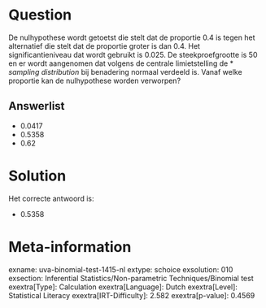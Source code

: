 Question
========

De nulhypothese wordt getoetst die stelt dat de proportie 0.4 is tegen
het alternatief die stelt dat de proportie groter is dan 0.4. Het
significantieniveau dat wordt gebruikt is 0.025. De steekproefgrootte is
50 en er wordt aangenomen dat volgens de centrale limietstelling de
* *sampling distribution* bij benadering normaal verdeeld is. Vanaf welke
proportie kan de nulhypothese worden verworpen?

Answerlist
----------

* 0.0417
* 0.5358
* 0.62

Solution
========

Het correcte antwoord is: 

* 0.5358

Meta-information
================
exname: uva-binomial-test-1415-nl
extype: schoice
exsolution: 010
exsection: Inferential Statistics/Non-parametric Techniques/Binomial test
exextra[Type]: Calculation
exextra[Language]: Dutch
exextra[Level]: Statistical Literacy
exextra[IRT-Difficulty]: 2.582
exextra[p-value]: 0.4569
